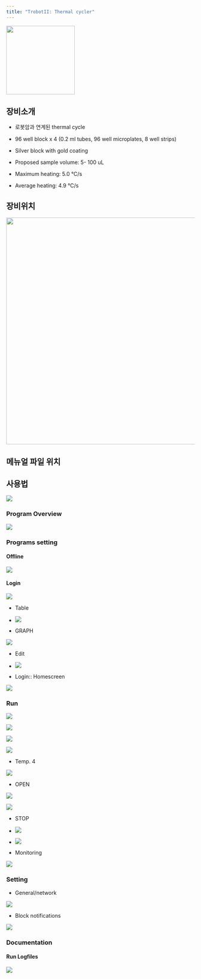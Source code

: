 ```yaml
---
title: "TrobotII: Thermal cycler"
---
```


![](images/paste-35.png){width="183"}

## 장비소개

-   로봇암과 연계된 thermal cycle

-   96 well block x 4 (0.2 ml tubes, 96 well microplates, 8 well strips)

-   Silver block with gold coating

-   Proposed sample volume: 5- 100 uL

-   Maximum heating: 5.0 ℃/s

-   Average heating: 4.9 ℃/s

## 장비위치

![](images/paste-29.png){width="604"}

## 메뉴얼 파일 위치

## 사용법

![](images/paste-TrobotII-1.png)

### Program Overview

![](images/paste-TrobotII-2.png)

### Programs setting

#### Offline

![](images/paste-TrobotII-3.png)

#### Login

![](images/paste-TrobotII-4.png)

-   Table

-   ![](images/paste-TrobotII-5.png)

-   GRAPH

![](images/paste-TrobotII-6.png)

-   Edit

-   ![](images/paste-TrobotII-7.png)

-   Login:: Homescreen

![](images/paste-TrobotII-8.png)

### Run

![](images/paste-TrobotII-12.png)

![](images/paste-TrobotII-13.png)

![](images/paste-TrobotII-14.png)

![](images/paste-TrobotII-16.png)

-   Temp. 4

![](images/paste-TrobotII-17.png)

-   OPEN

![](images/paste-TrobotII-18.png)

![](images/paste-TrobotII-19.png)

-   STOP

-   ![](images/paste-TrobotII-20.png)

-   ![](images/paste-TrobotII-21.png)

-   Monitoring

![](images/paste-TrobotII-15.png)

### Setting

-   General/network

![](images/paste-TrobotII-9.png)

-   Block notifications

![](images/paste-TrobotII-10.png)

### Documentation

#### Run Logfiles

![](images/paste-TrobotII-11.png)